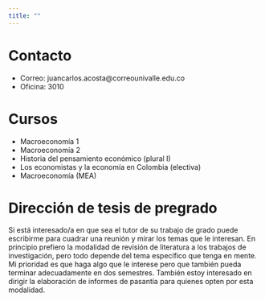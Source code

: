 ```yaml
---
title: ""
---
```


<!-- - [Introducción relámpago a *R Markdown*](IntroRMD.html). -->

# Contacto
- Correo: juancarlos.acosta@correounivalle.edu.co
- Oficina: 3010
<!-- https://calendly.com/juan-acosta-univalle/atencionjacosta -->

# Cursos
- Macroeconomía 1
- Macroeconomía 2
- Historia del pensamiento económico (plural I)
- Los economistas y la economía en Colombia (electiva)
- Macroeconomía (MEA)

# Dirección de tesis de pregrado
Si está interesado/a en que sea el tutor de su trabajo de grado puede escribirme para cuadrar una reunión y mirar los temas que le interesan. En principio prefiero la modalidad de revisión de literatura a los trabajos de investigación, pero todo depende del tema específico que tenga en mente. Mi prioridad es que haga algo que le interese pero que también pueda terminar adecuadamente en dos semestres. También estoy interesado en dirigir la elaboración de informes de pasantía para quienes opten por esta modalidad.

